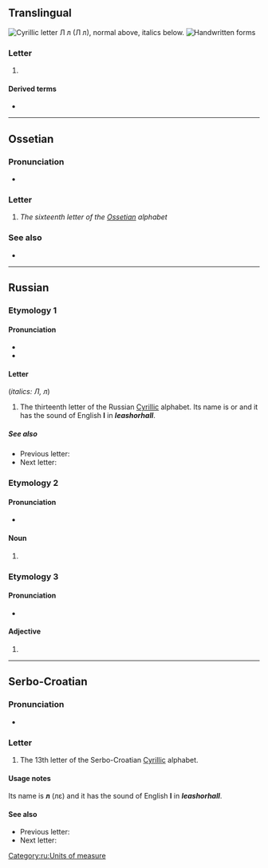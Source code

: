 {{also|љ|Л|л.|-л|Л.}}
{{character info/new}}
==Translingual==
{{wikipedia}}
[[Image:Cyrillic L.png|thumb|right|Cyrillic letter '''Л л''' (''Л л''), normal above, italics below.]]
[[File:13-Russian alphabet-Л л.svg|thumb|Handwritten forms]]

===Letter===
{{mul-letter|upper=Л|lower=л|sc=Cyrl}}

# {{non-gloss definition|Cyrillic small letter el}}

====Derived terms====
* {{l|mul|sc=Cyrl|ԯ}}

----

==Ossetian==

===Pronunciation===
* {{qualifier|phoneme}} {{IPA|/l/|lang=os}}

===Letter===
{{head|os|letter|sc=Cyrl|upper case|Л}}

# ''The sixteenth letter of the [[Ossetian]] alphabet''

===See also===
* {{list:Cyrillic script letters/os}}

----

==Russian==

===Etymology 1===

====Pronunciation====
* {{ru-IPA|л}}
* {{ru-IPA|ль}}

====Letter====
{{head|ru|letter|lower case||upper case|Л}} (''italics: Л, л'')

# The thirteenth letter of the Russian [[Cyrillic]] alphabet. Its name is {{m|ru|эл}} or {{m|ru|эль}} and it has the sound of English '''l''' in '''''l'''eash'' or ''ha'''ll'''''.

=====See also=====
* Previous letter: {{l|ru|к}}
* Next letter: {{l|ru|м}}

===Etymology 2===

====Pronunciation====
* {{ru-IPA|phon=литр}}

====Noun====
{{ru-noun||m-in|-}}

# {{ru-abbrev of|литр||[[liter]]}}

===Etymology 3===

====Pronunciation====
* {{ru-IPA|phon=лёгкий}}

====Adjective====
{{ru-adj}}

# {{ru-abbrev of|лёгкий||[[lightweight]]}}

[[Category:ru:Units of measure]]

----

==Serbo-Croatian==
{{attention|sh}}

===Pronunciation===
* {{qualifier|phoneme}} {{IPA|/l/|lang=sh}}

===Letter===
{{head|sh|letter|lower case||upper case|Л}}

# The 13th letter of the Serbo-Croatian [[Cyrillic]] alphabet.

====Usage notes====
Its name is '''л''' (лɛ) and it has the sound of English '''l''' in '''''l'''eash'' or ''ha'''ll'''''.

====See also====
* Previous letter: {{l|sh|к}}
* Next letter: {{l|sh|љ}}